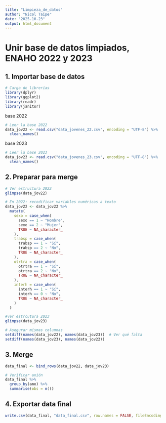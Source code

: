 ```yaml
---
title: "Limpieza_de_datos"
author: "Nicol Taipe"
date: "2025-10-23"
output: html_document
---
```


# Unir base de datos limpiados, ENAHO 2022 y 2023


## 1. Importar base de datos

```r
# Carga de librerías
library(dplyr)
library(ggplot2)
library(readr)
library(janitor)
```


base 2022
```r
# Leer la base 2022
data_jov22 <- read.csv("data_jovenes_22.csv", encoding = "UTF-8") %>%
  clean_names()
```

base 2023
```r
# Leer la base 2023
data_jov23 <- read.csv("data_jovenes_23.csv", encoding = "UTF-8") %>%
  clean_names()
```

## 2. Preparar para merge


```r
# Ver estructura 2022
glimpse(data_jov22)
```

```r
# En 2022: recodificar variables numéricas a texto
data_jov22 <- data_jov22 %>%
  mutate(
    sexo = case_when(
      sexo == 1 ~ "Hombre",
      sexo == 2 ~ "Mujer",
      TRUE ~ NA_character_
    ),
    trabsp = case_when(
      trabsp == 1 ~ "Sí",
      trabsp == 2 ~ "No",
      TRUE ~ NA_character_
    ),
    otrtra = case_when(
      otrtra == 1 ~ "Sí",
      otrtra == 2 ~ "No",
      TRUE ~ NA_character_
    ),
    interh = case_when(
      interh == 1 ~ "Sí",
      interh == 0 ~ "No",
      TRUE ~ NA_character_
    )
  )
```


```r
#ver estrcutura 2023
glimpse(data_jov23)
```

```r
# Asegurar mismas columnas
setdiff(names(data_jov22), names(data_jov23))  # Ver qué falta
setdiff(names(data_jov23), names(data_jov22))
```

## 3. Merge 

```r
data_final <- bind_rows(data_jov22, data_jov23)

```


```r
# Verificar unión
data_final %>%
  group_by(ano) %>%
  summarise(obs = n())
```

## 4. Exportar data final 

```r
write.csv(data_final, "data_final.csv", row.names = FALSE, fileEncoding = "UTF-8")

```






